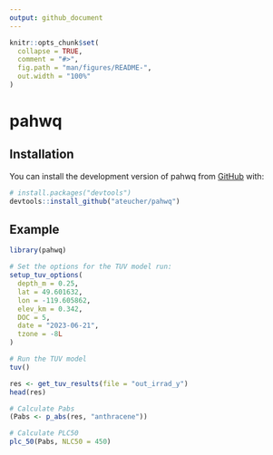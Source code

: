 ```yaml
---
output: github_document
---
```


<!-- README.md is generated from README.Rmd. Please edit that file -->

```r
knitr::opts_chunk$set(
  collapse = TRUE,
  comment = "#>",
  fig.path = "man/figures/README-",
  out.width = "100%"
)
```

# pahwq

<!-- badges: start -->
<!-- badges: end -->

## Installation

You can install the development version of pahwq from [GitHub](https://github.com/) with:

``` r
# install.packages("devtools")
devtools::install_github("ateucher/pahwq")
```

## Example

```r
library(pahwq)

# Set the options for the TUV model run:
setup_tuv_options(
  depth_m = 0.25,
  lat = 49.601632,
  lon = -119.605862,
  elev_km = 0.342,
  DOC = 5,
  date = "2023-06-21",
  tzone = -8L
)

# Run the TUV model
tuv()

res <- get_tuv_results(file = "out_irrad_y")
head(res)

# Calculate Pabs
(Pabs <- p_abs(res, "anthracene"))

# Calculate PLC50
plc_50(Pabs, NLC50 = 450)
```
